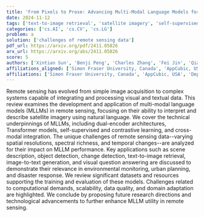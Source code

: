 ```yaml
---
title: 'From Pixels to Prose: Advancing Multi-Modal Language Models for Remote Sensing'
date: 2024-11-12
tags: ['text-to-image retrieval', 'satellite imagery', 'self-supervised learning', 'scene description', 'urban planning', 'contrastive learning', 'image-to-text generation', 'Transformer models', 'environmental monitoring', 'data quality', 'scalability', 'datasets', 'remote sensing', 'cross-modal integration', 'dual-encoder architectures', 'computational demands', 'object detection', 'multi-modal language models', 'disaster response', 'domain adaptation', 'visual question answering', 'change detection']
categories: ['cs.AI', 'cs.CV', 'cs.LG']
problem: a
solution: ['challenges of remote sensing data']
pdf_url: https://arxiv.org/pdf/2411.05826
arx_url: https://arxiv.org/abs/2411.05826
score: 5
authors: ['Xintian Sun', 'Benji Peng', 'Charles Zhang', 'Fei Jin', 'Qian Niu', 'Junyu Liu', 'Keyu Chen', 'Ming Li', 'Pohsun Feng', 'Ziqian Bi', 'Ming Liu', 'Yichao Zhang']
affiliations_aligned: ['Simon Fraser University, Canada', 'AppCubic, USA', 'AppCubic, USA', 'Depth LLC, USA', 'Kyoto University, Japan', 'Kyoto University, Japan', 'Georgia Institute of Technology, USA', 'Georgia Institute of Technology, USA', 'National Taiwan Normal University, ROC', 'Purdue University, USA', 'Purdue University, USA', 'The University of Texas at Dallas, USA']
affiliations: ['Simon Fraser University, Canada', 'AppCubic, USA', 'Depth LLC, USA', 'The University of Texas at Dallas, USA', 'Purdue University, USA', 'National Taiwan Normal University, ROC', 'Kyoto University, Japan', 'Georgia Institute of Technology, USA']
---
```



Remote sensing has evolved from simple image acquisition to complex systems capable of integrating and processing visual and textual data. This review examines the development and application of multi-modal language models (MLLMs) in remote sensing, focusing on their ability to interpret and describe satellite imagery using natural language. We cover the technical underpinnings of MLLMs, including dual-encoder architectures, Transformer models, self-supervised and contrastive learning, and cross-modal integration. The unique challenges of remote sensing data--varying spatial resolutions, spectral richness, and temporal changes--are analyzed for their impact on MLLM performance. Key applications such as scene description, object detection, change detection, text-to-image retrieval, image-to-text generation, and visual question answering are discussed to demonstrate their relevance in environmental monitoring, urban planning, and disaster response. We review significant datasets and resources supporting the training and evaluation of these models. Challenges related to computational demands, scalability, data quality, and domain adaptation are highlighted. We conclude by proposing future research directions and technological advancements to further enhance MLLM utility in remote sensing.
